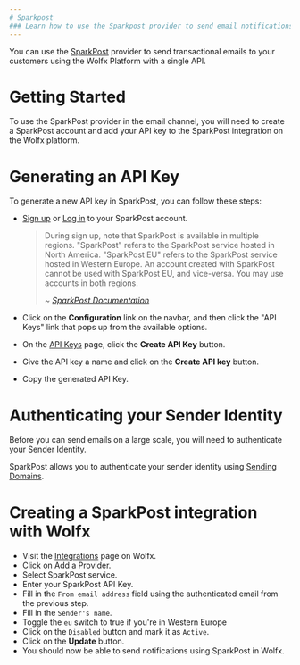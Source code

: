 ```yaml
---
# Sparkpost
### Learn how to use the Sparkpost provider to send email notifications using Wolfx
---
```


You can use the [SparkPost](https://messagebird.com/email/cloud-sending) provider to send transactional emails to your customers using the Wolfx Platform with a single API.

# Getting Started

To use the SparkPost provider in the email channel, you will need to create a SparkPost account and add your API key to the SparkPost integration on the Wolfx platform.

# Generating an API Key

To generate a new API key in SparkPost, you can follow these steps:

- [Sign up](https://app.sparkpost.com/join) or [Log in](https://app.sparkpost.com/auth) to your SparkPost account.

  > During sign up, note that SparkPost is available in multiple regions. "SparkPost" refers to the SparkPost service hosted in North America. "SparkPost EU" refers to the SparkPost service hosted in Western Europe. An account created with SparkPost cannot be used with SparkPost EU, and vice-versa. You may use accounts in both regions.
    >
    >
    > ~ *[SparkPost Documentation](https://support.sparkpost.com/docs/getting-started/getting-started-sparkpost/)*
    >
- Click on the **Configuration** link on the navbar, and then click the "API Keys" link that pops up from the available options.
- On the [API Keys](https://app.sparkpost.com/account/api-keys) page, click the **Create API Key** button.
- Give the API key a name and click on the **Create API key** button.
- Copy the generated API Key.

# Authenticating your Sender Identity

Before you can send emails on a large scale, you will need to authenticate your Sender Identity.

SparkPost allows you to authenticate your sender identity using [Sending Domains](https://app.sparkpost.com/domains/list/sending).

# Creating a SparkPost integration with Wolfx

- Visit the [Integrations](https://web.novu.co/integrations?utm_campaign=docs-sparkpost) page on Wolfx.
- Click on Add a Provider.
- Select SparkPost service.
- Enter your SparkPost API Key.
- Fill in the `From email address` field using the authenticated email from the previous step.
- Fill in the `Sender's name`.
- Toggle the `eu` switch to true if you're in Western Europe
- Click on the `Disabled` button and mark it as `Active`.
- Click on the **Update** button.
- You should now be able to send notifications using SparkPost in Wolfx.